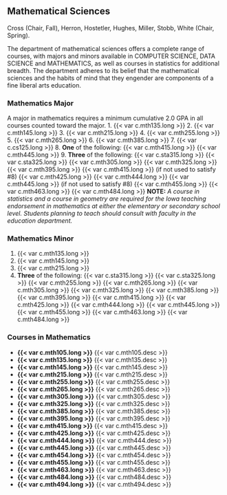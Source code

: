 ## Mathematical Sciences {#sec-mathematical-sciences}
Cross (Chair, Fall), Herron, Hostetler, Hughes, Miller, Stobb, White (Chair, Spring). 

The department of mathematical sciences offers a complete range of courses, with majors and minors available in COMPUTER SCIENCE, DATA SCIENCE and MATHEMATICS, as well as courses in statistics for additional breadth. The department adheres to its belief that the mathematical sciences and the habits of mind that they engender are components of a fine liberal arts education.

### Mathematics Major
A major in mathematics requires a minimum cumulative 2.0 GPA in all courses counted toward the major.
1. {{< var c.mth135.long >}}
2. {{< var c.mth145.long >}}
3. {{< var c.mth215.long >}}
4. {{< var c.mth255.long >}}
5. {{< var c.mth265.long >}}
6. {{< var c.mth385.long >}}
7. {{< var c.cs125.long >}}
8. **One** of the following:
	{{< var c.mth415.long >}}
	{{< var c.mth445.long >}}
9. **Three** of the following:
	{{< var c.sta315.long >}}
	{{< var c.sta325.long >}}
	{{< var c.mth305.long >}}
	{{< var c.mth325.long >}}
	{{< var c.mth395.long >}}
	{{< var c.mth415.long >}} (if not used to satisfy #8)
	{{< var c.mth425.long >}}
	{{< var c.mth444.long >}}
	{{< var c.mth445.long >}} (if not used to satisfy #8)
	{{< var c.mth455.long >}}
	{{< var c.mth463.long >}}
	{{< var c.mth484.long >}}
**NOTE:** *A course in statistics and a course in geometry are required for the Iowa teaching endorsement in mathematics at either the elementary or secondary school level. Students planning to teach should consult with faculty in the education department. *

### Mathematics Minor
1. {{< var c.mth135.long >}}
2. {{< var c.mth145.long >}}
3. {{< var c.mth215.long >}}
4. **Three** of the following:
	{{< var c.sta315.long >}}
	{{< var c.sta325.long >}}
	{{< var c.mth255.long >}}
	{{< var c.mth265.long >}}
	{{< var c.mth305.long >}}
	{{< var c.mth325.long >}}
	{{< var c.mth385.long >}}
	{{< var c.mth395.long >}}
	{{< var c.mth415.long >}} 
	{{< var c.mth425.long >}}
	{{< var c.mth444.long >}}
	{{< var c.mth445.long >}} 
	{{< var c.mth455.long >}}
	{{< var c.mth463.long >}}
	{{< var c.mth484.long >}}

### Courses in Mathematics
- **{{< var c.mth105.long >}}**
  {{< var c.mth105.desc >}} 
- **{{< var c.mth135.long >}}**
  {{< var c.mth135.desc >}} 
- **{{< var c.mth145.long >}}**
  {{< var c.mth145.desc >}} 
- **{{< var c.mth215.long >}}**
  {{< var c.mth215.desc >}} 
- **{{< var c.mth255.long >}}**
  {{< var c.mth255.desc >}} 
- **{{< var c.mth265.long >}}**
  {{< var c.mth265.desc >}} 
- **{{< var c.mth305.long >}}**
  {{< var c.mth305.desc >}} 
- **{{< var c.mth325.long >}}**
  {{< var c.mth325.desc >}} 
- **{{< var c.mth385.long >}}**
  {{< var c.mth385.desc >}} 
- **{{< var c.mth395.long >}}**
  {{< var c.mth395.desc >}} 
- **{{< var c.mth415.long >}}**
  {{< var c.mth415.desc >}} 
- **{{< var c.mth425.long >}}**
  {{< var c.mth425.desc >}} 
- **{{< var c.mth444.long >}}**
  {{< var c.mth444.desc >}} 
- **{{< var c.mth445.long >}}**
  {{< var c.mth445.desc >}} 
- **{{< var c.mth454.long >}}**
  {{< var c.mth454.desc >}} 
- **{{< var c.mth455.long >}}**
  {{< var c.mth455.desc >}} 
- **{{< var c.mth463.long >}}**
  {{< var c.mth463.desc >}} 
- **{{< var c.mth484.long >}}**
  {{< var c.mth484.desc >}} 
- **{{< var c.mth494.long >}}**
  {{< var c.mth494.desc >}} 


